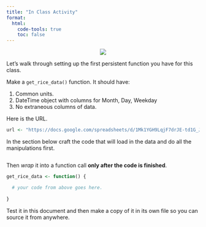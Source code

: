 ```yaml
---
title: "In Class Activity"
format: 
  html:
    code-tools: true
    toc: false
---
```


<center>
![](media/conjunction_junction.png)
</center>

Let's walk through setting up the first persistent function you have for this class.

Make a `get_rice_data()` function.  It should have:

1. Common units.  
2. DateTime object with columns for Month, Day, Weekday
3. No extraneous columns of data.


Here is the URL.

```r
url <- "https://docs.google.com/spreadsheets/d/1Mk1YGH9LqjF7drJE-td1G_JkdADOU0eMlrP01WFBT8s/pub?gid=0&single=true&output=csv"
```

In the section below craft the code that will load in the data and do all the manipulations first.

```r

```


Then *wrap* it into a function call **only after the code is finished**.

```r
get_rice_data <- function() { 

  # your code from above goes here.  
  
}
```


Test it in this document and then make a copy of it in its own file so you can source it from anywhere.

